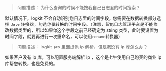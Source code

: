 > 问题描述： 为什么查询的时候不能按我自己日志里的时间搜索？

默认情况下，logkit 不会自动识别您日志里的时间字段，您需要在数据转换部分选择 `date` 转换器，勾选你要转换的时间字段。（注意，智能日志管理平台是不能修改数据类型的，所以如果你这个字段之前已经确定为 string 类型，此时要设置为时间字段，就要再进行一次重命名，可以使用`rename`转换器）

> 问题描述： logkit-pro  里面提供 ip 解析，但是我没有 ip 库怎么办？

如果客户没有 ip 库，可以配置服务端解析 ip ，这个是七牛使用自己购买的商业 ip 库帮您转换，也是免费的。